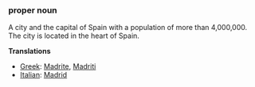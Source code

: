 ===proper noun===

A city and the capital of Spain with a population of more than 4,000,000.  The city is located in the heart of Spain.

'''Translations'''

*[[Greek]]: [[Madrite]], [[Madriti]]
*[[Italian]]: [[Madrid]]